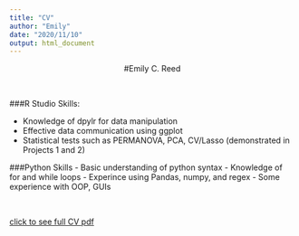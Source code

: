 ```yaml
---
title: "CV"
author: "Emily"
date: "2020/11/10"
output: html_document
---
```


<center>

#Emily C. Reed

</center>

<br>

###R Studio Skills:

- Knowledge of dpylr for data manipulation
- Effective data communication using ggplot
- Statistical tests such as PERMANOVA, PCA, CV/Lasso (demonstrated in Projects 1 and 2)


###Python Skills
- Basic understanding of python syntax 
- Knowledge of for and while loops
- Experince using Pandas, numpy, and regex
- Some experience with OOP, GUIs


<br>



 [click to see full CV pdf](/CV_Emily_Reed_Website.pdf/) 